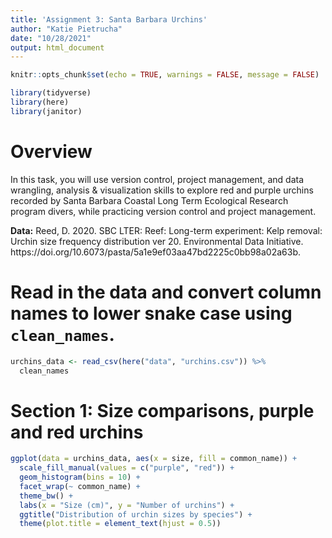 ```yaml
---
title: 'Assignment 3: Santa Barbara Urchins'
author: "Katie Pietrucha"
date: "10/28/2021"
output: html_document
---
```


```r
knitr::opts_chunk$set(echo = TRUE, warnings = FALSE, message = FALSE)

library(tidyverse)
library(here)
library(janitor)
```
# Overview

In this task, you will use version control, project management, and data wrangling, analysis & visualization skills to explore red and purple urchins recorded by Santa Barbara Coastal Long Term Ecological Research program divers, while practicing version control and project management.

**Data:** Reed, D. 2020. SBC LTER: Reef: Long-term experiment: Kelp removal: Urchin size frequency distribution ver 20. Environmental Data Initiative. https://doi.org/10.6073/pasta/5a1e9ef03aa47bd2225c0bb98a02a63b. 

# Read in the data and convert column names to lower snake case using `clean_names`.

```r
urchins_data <- read_csv(here("data", "urchins.csv")) %>%
  clean_names
```

# Section 1: Size comparisons, purple and red urchins

```r
ggplot(data = urchins_data, aes(x = size, fill = common_name)) +
  scale_fill_manual(values = c("purple", "red")) +
  geom_histogram(bins = 10) +
  facet_wrap(~ common_name) +
  theme_bw() +
  labs(x = "Size (cm)", y = "Number of urchins") +
  ggtitle("Distribution of urchin sizes by species") +
  theme(plot.title = element_text(hjust = 0.5))
```

